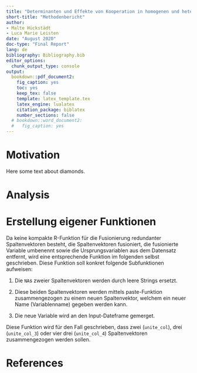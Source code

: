 ```yaml
---
title: "Determinanten und Effekte von Kooperation in homogenen und heterogenen Forschungsverbünden"
short-title: "Methodenbericht"
author:
- Malte Hückstädt
- Luca Marie Leisten
date: "August 2020"
doc-type: "Final Report"
lang: de
bibliography: Bibliography.bib
editor_options:
  chunk_output_type: console
output:
  bookdown::pdf_document2:
    fig_caption: yes
    toc: yes
    keep_tex: false
    template: latex_template.tex
    latex_engine: lualatex
    citation_package: biblatex
    number_sections: false
  # bookdown::word_document2:
  #   fig_caption: yes
---
```


# Motivation

Here some text about diamonds.

# Analysis


# Erstellung eigener Funktionen

Da keine kompakte R-Funktion für die Fusionierung redundanter Spaltenvektoren besteht, die Spaltenvektoren fusioniert, die fusionierte Variable umbenennt sowie die Ursprungsvariablen aus dem Datensatz entfernt, wird eine entsprechende Funktion im folgenden selbst geschrieben. Diese Funktion soll konkret folgende Subfunktionen aufweisen:

1. Die `NA`s zweier Spaltenvektoren werden durch leere Strings ersetzt.

2. Diese beiden Spaltenvektoren werden mittels paste-Funktion zusammengezogen zu einem neuen Spaltenvektor, welchem ein neuer Name (Variablenname) gegeben werden kann.

3. Die neue Variable wird an den Input-Dateframe gemerget.

Diese Funktion wird für den Fall geschrieben, dass zwei (`unite_col`), drei (`unite_col_3`) oder vier drei (`unite_col_4`) Spaltenvektoren zusammengezogen werden sollen.

# References
